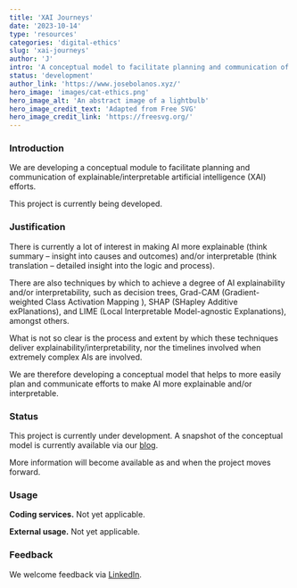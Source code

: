 ```yaml
---
title: 'XAI Journeys'
date: '2023-10-14'
type: 'resources'
categories: 'digital-ethics'
slug: 'xai-journeys'
author: 'J'
intro: 'A conceptual model to facilitate planning and communication of efforts to make AI more explainable and interpretable.'
status: 'development'
author_link: 'https://www.josebolanos.xyz/'
hero_image: 'images/cat-ethics.png'
hero_image_alt: 'An abstract image of a lightbulb'
hero_image_credit_text: 'Adapted from Free SVG'
hero_image_credit_link: 'https://freesvg.org/'
---
```


### Introduction
We are developing a conceptual module to facilitate planning and communication of explainable/interpretable artificial intelligence (XAI) efforts. 

This project is currently being developed.

### Justification
There is currently a lot of interest in making AI more explainable (think summary – insight into causes and outcomes) and/or interpretable (think translation – detailed insight into the logic and process).

There are also techniques by which to achieve a degree of AI explainability and/or interpretability, such as decision trees, Grad-CAM (Gradient-weighted Class Activation Mapping ), SHAP (SHapley Additive exPlanations), and LIME (Local Interpretable Model-agnostic Explanations), amongst others.

What is not so clear is the process and extent by which these techniques deliver explainability/interpretability, nor the timelines involved when extremely complex AIs are involved.

We are therefore developing a conceptual model that helps to more easily plan and communicate efforts to make AI more explainable and/or interpretable.

### Status
This project is currently under development. A snapshot of the conceptual model is currently available via our [blog](../../blog/xai-journeys-idea).

More information will become available as and when the project moves forward.

### Usage
**Coding services.** Not yet applicable.

**External usage.** Not yet applicable. 

### Feedback
We welcome feedback via [LinkedIn](https://www.linkedin.com/company/polyzentrik).